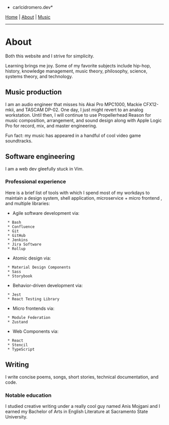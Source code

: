 *carlcidromero.dev*

[[/index|Home]] | [[About]] | [[Music]]
----

=About=

Both this website and I strive for simplicity.

Learning brings me joy. Some of my favorite subjects include hip-hop, history, knowledge management, music theory, philosophy, science, systems theory, and technology.

==Music production==

I am an audio engineer that misses his Akai Pro MPC1000, Mackie CFX12-mkii, and TASCAM DP-02. One day, I just might revert to an analog workstation. Until then, I will continue to use Propellerhead Reason for music composition, arrangement, and sound design along with Apple Logic Pro for record, mix, and master engineering.

Fun fact: my music has appeared in a handful of cool video game soundtracks. 

==Software engineering==

I am a web dev gleefully stuck in Vim.

===Professional experience===

Here is a brief list of tools with which I spend most of my workdays to maintain a design system, shell application, microservice + micro frontend , and multiple libraries:

* Agile software development via:
  * Bash
  * Confluence
  * Git
  * GitHub
  * Jenkins
  * Jira Software
  * Rollup
* Atomic design via:
  * Material Design Components
  * Sass
  * Storybook
* Behavior-driven development via:
  * Jest
  * React Testing Library
* Micro frontends via:
  * Module Federation
  * Zustand
* Web Components via:
  * React
  * Stencil
  * TypeScript

==Writing==

I write concise poems, songs, short stories, technical documentation, and code.

===Notable education===

I studied creative writing under a really cool guy named Anis Mojgani and I earned my Bachelor of Arts in English Literature at Sacramento State University. 
